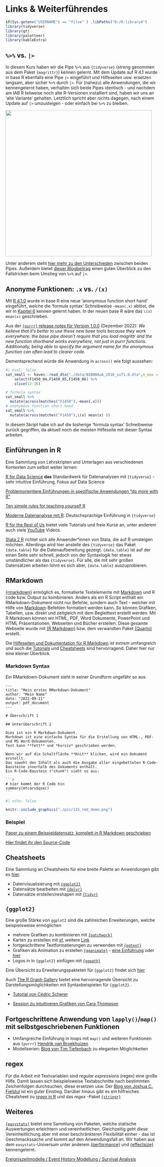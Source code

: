 # Links & Weiterführendes {.unnumbered}

```r
if(Sys.getenv("USERNAME") == "filse" ) .libPaths("D:/R-library4") 
library(tidyverse)
library(gt)
library(paletteer)
library(kableExtra)
```


## `%>%` vs. `|>`

In diesem Kurs haben wir die Pipe ` %>%` aus `{tidyverse}` (streng genommen aus dem Paket `{magrittr}`) kennen gelernt. Mit dem Update auf R 4.1 wurde in base R ebenfalls eine Pipe `|>` eingeführt und Hilfeseiten usw. ersetzen langsam, aber sicher `%>%` durch `|>`. 
Für (nahezu) alle Anwendungen, die wir kennengelernt haben, verhalten sich beide Pipes identisch - und nachdem am IAB R teilweise noch alte R-Versionen installiert sind, haben wir uns an 'alte Variante' gehalten.
Letztlich spricht aber nichts dagegen, nach einem Update auf `|>` umzusteigen - oder einfach bei ` %>% ` zu bleiben.

<img src="pic/pipe.png" height="480px" />

Unter anderem steht [hier mehr zu den Unterschieden](https://r4ds.hadley.nz/workflow-pipes.html#vs) zwischen beiden Pipes.
Außerdem bietet [dieser Blogbeitrag](https://kpress.dev/blog/2022-06-19-replacing-the-magrittr-pipe-with-native-r-pipe/) einen guten Überblick zu den Fallstricken beim Umstieg von ` %>% ` auf `|>`. 


## Anonyme Funktionen: `.x` vs. `/(x)` {#anonymfun}

Mit [R 4.1.0](https://towardsdatascience.com/the-new-pipe-and-anonymous-function-syntax-in-r-54d98861014c) wurde in base R eine neue 'anonymous function short hand' eingeführt, welche die 'formula syntax' Schreibweise `~mean(.x)` ablöst, die wir in [Kapitel 6](#06_data_wrangle2) kennen gelernt haben.
In der neuen base R wäre das `\(x) mean(x)` geschrieben. 

Aus der [`{purrr}` release notes für Version 1.0.0](https://www.tidyverse.org/blog/2022/12/purrr-1-0-0/#documentation) (Dezember 2022):
*We believe that it’s better to use these new base tools because they work everywhere: the base pipe doesn’t require that you load magrittr and the new function shorthand works everywhere, not just in purrr functions. Additionally, being able to specify the argument name for the anonymous function can often lead to clearer code.*

Dementsprechend würde die Anwendung in `across()` wie folgt aussehen:

```r
#| eval: false
sat_small <- haven::read_dta("./data/BIBBBAuA_2018_suf1.0.dta",n_max = 16) %>% 
    select(F1450_04,F1450_05,F1450_06) %>% 
    slice(12:16)

# formula syntax
sat_small %>% 
  mutate(across(matches("F1450"),~mean(.x)))
# anonymous function short hand
sat_small %>% 
  mutate(across(matches("F1450"),\(x) mean(x) ))
```

In diesem Skript habe ich auf die bisherige 'formula syntax' Schreibweise zurück gegriffen, da aktuell noch die meisten Hilfeseite mit dieser Syntax arbeiten. 


## Einführungen in R

Eine Sammlung von Lehrskripten und Unterlagen aus verschiedenen Kontexten zum selbst weiter lernen: 

[R for Data Science](https://r4ds.had.co.nz/) **das** Standardwerk für Datenanalysen mit `{tidyverse}` - sehr intuitive Einführung, Fokus auf Data Science

[Problemorientiere Einführungen in spezifische Anwendungen "do more with R"](https://www.infoworld.com/article/3411819/do-more-with-r-video-tutorials.html)

[Ten simple rules for teaching yourself R](https://journals.plos.org/ploscompbiol/article?id=10.1371/journal.pcbi.1010372)

[Moderne Datenanalyse mit R](https://link.springer.com/book/10.1007/978-3-658-21587-3): Deutschsprachige Einführung in `{tidyverse}`

[R for the Rest of Us](https://rfortherestofus.com/) bietet viele Tutorials und freie Kurse an, unter anderem auch viele [YouTube](https://www.youtube.com/channel/UCSoUNu8x-HblqqOK_EwdZGw) Videos.


[Stata 2 R](https://stata2r.github.io/) richtet sich alle Anwender\*innen von Stata, die auf R umsteigen möchten. Allerdings wird hier anstelle des `{tidyverse}` das Paket `{data.table}` für die Datenaufbereitung gezeigt. `{data.table}` ist auf der einen Seite sehr schnell, jedoch von der Syntaxlogik her etwas umständlicher als das `{tidyverse}`. Für alle, die mit sehr großen Datensätzen arbeiten lohnt es sich aber, `{data.table}` auszuprobieren.

## RMarkdown

[{rmarkdown}](https://rmarkdown.rstudio.com/) ermöglich es, formatierte Textelemente mit [Markdown](https://www.markdownguide.org/cheat-sheet/) und R code bzw. Output zu kombinieren. 
Anders als ein R Script enthält ein RMarkdown-Dokument nicht nur Befehle, sondern auch Text - welcher mit Hilfe von [Markdown](https://www.markdownguide.org/cheat-sheet/)-Befehlen formatiert werden kann.
So können Grafiken, Tabellen, usw. direkt und zeitgleich mit dem Begleittext erstellt werden.
Mit R Markdown können wir HTML, PDF, Word Dokumente, PowerPoint und HTML Präsentationen, Webseiten und Bücher erstellen.
Diese gesamte Webseite wurde mit [{R Markdown}](https://bookdown.org/yihui/rmarkdown-cookbook/) bzw. dem verwandten Paket [{Quarto}](www.quarto.org/) erstellt.

Die [Hilfeseiten und Dokumentation für R Markdown](https://rmarkdown.rstudio.com/) ist extrem umfangreich und auch die [Tutorials](https://rmarkdown.rstudio.com/lesson-1.html) und [Cheatsheets](https://rmarkdown.rstudio.com/lesson-15.html) sind hervorragend.
Daher hier nur eine kleiner Überblick.

### Markdown Syntax
Ein RMarkdown-Dokument sieht in seiner Grundform ungefähr so aus:
 
````verbatim
---
title: "Mein erstes RMarkdown-Dokument"
author: "Mein Name"
date: "2022-09-11"
output: pdf_document
---
  
# Überschrift 1

## Unterüberschrift 2

Dies ist ein R Markdown-Dokument. 
Markdown ist eine einfache Syntax für die Erstellung von HTML-, PDF- und MS Word-Dokumenten. 
Text kann **fett** und *kursiv* geschrieben werden. 

Wenn wir auf die Schaltfläche **Knit** klicken, wird ein Dokument erstellt.
Das sowohl den Inhalt als auch die Ausgabe aller eingebetteten R-Code-Bausteine innerhalb des Dokuments enthält. 
Ein R-Code-Baustein ("chunk") sieht so aus:

```r
# hier kommt der R Code hin
summary(mtcars$qsec)
```

```` 

```r
#| echo: false

knitr::include_graphics("./pic/115_rmd_demo.png")
```


### Beispiel
[Paper zu einem Beispieldatensatz, komplett in R Markdown geschrieben](https://allisonhorst.github.io/penguins_paper_distill/rjarticle/penguins.html)  

[Hier findet ihr den Source-Code](https://github.com/allisonhorst/penguins_paper_distill/blob/46342ebf450dfdb49741ae9f7059c6e3c266af70/rjarticle/penguins.Rmd)


## Cheatsheets

Eine Sammlung an Cheatsheets für eine breite Palette an Anwendungen gibt es [hier](https://www.rstudio.com/resources/cheatsheets/).

+ Datenvisualisierung mit [`{ggplot2}`](https://raw.githubusercontent.com/rstudio/cheatsheets/main/data-visualization.pdf)
+ Datensätze bearbeiten mit [`{dplyr}`](https://raw.githubusercontent.com/rstudio/cheatsheets/main/data-transformation.pdf)
+ Datensätze erstellen/reshapen mit [`{tidyr}`](https://raw.githubusercontent.com/rstudio/cheatsheets/main/tidyr.pdf)

## `{ggplot2}`

Eine große Stärke von `ggplot2` sind die zahlreichen Erweiterungen, welche beispielsweise ermöglichen

+ mehrere Grafiken zu kombinieren mit [`{patchwork}`](https://github.com/thomasp85/patchwork#patchwork)
+ Karten zu erstellen mit [sf](https://oliviergimenez.github.io/intro_spatialR/#1), weitere [Link](https://ourcodingclub.github.io/tutorials/dataviz-beautification-synthesis/)
+ fortgeschrittene Textformatierungen zu verwenden mit [`{ggtext}`](https://wilkelab.org/ggtext/)
+ Grafiken als Animation zu erstellen [`{gganimate}`](https://gganimate.com/) - [eine Einführung](https://goodekat.github.io/presentations/2019-isugg-gganimate-spooky/slides.html) oder [hier](https://rpubs.com/bradyrippon/929572)
+ Logos in in `{ggplot2}` einfügen mit [`{ggpath}`](https://mrcaseb.github.io/ggpath/)

Eine Übersicht zu Erweiterungspakteten für `{ggplot2}` findet sich [hier](https://exts.ggplot2.tidyverse.org/gallery/)

Auch [The R Graph Gallery](https://r-graph-gallery.com/) bietet eine hervorragende Übersicht zu Darstellungsmöglichkeiten mit Syntaxbeispielen für `{ggplot2}`.

+ [Tutorial von Cédric Scherer](https://cedricscherer.netlify.app/2019/08/05/a-ggplot2-tutorial-for-beautiful-plotting-in-r/)

+ [Session zu intuitiveren Grafiken von Cara Thompson](https://www.youtube.com/watch?v=_indbXPXUw8)

## Fortgeschrittene Anwendung von `lapply()`/`map()` mit selbstgeschriebenen Funktionen  {#purrr}

+ Umfangreiche Einführung in loops mit `map()` und weiteren Funktionen aus `{purrr}` [Hendrik van Broekhuizen](https://hendrikvanb.gitlab.io/slides/purrr_beyond_map.html#1) 
+ Modellserien: [Blog von Tim Tiefenbach](https://tim-tiefenbach.de/post/2023-dplyr-many-models/) zu eleganten Möglichkeiten

## regex

Für die Arbeit mit Textvariablen sind *regular expressions* (regex) eine große Hilfe. 
Damit lassen sich beispielsweise Textabschnitte nach bestimmten Zeichenfolgen durchsuchen, diese ersetzen usw.
Der [Blog von Joshua C. Fjelstul](https://jfjelstul.github.io/regular-expressions-tutorial/) ist ein guter Einstieg.
Darüber hinaus gibt es ein hilfreiches Cheatsheet zu [*regex* in R](https://raw.githubusercontent.com/rstudio/cheatsheets/main/regex.pdf) und das *regex* -Paket [`{stringr}`](https://raw.githubusercontent.com/rstudio/cheatsheets/main/strings.pdf)

## Weiteres 

[`{easystats}`](https://github.com/easystats/easystats#easystats-framework-for-easy-statistical-modeling-visualization-and-reporting) bietet eine Sammlung von Paketen, welche statische Auswertungen erleichtern und vereinheitlichen. Gleichzeitig geht diese Vereinheitlichung aber mit einer beschränkteren Flexibilität einher - das ist Geschmackssache und kommt auf den Anwendungsfall an. Wir haben aus dem `easystats`-Universum unter anderem [{performance}](https://easystats.github.io/performance/)  und [{effectsize}](https://easystats.github.io/effectsize/index.html) kennengelernt.

[Ereigniszeitmodelle / Event History Modellung / Survival Analysis](https://www.emilyzabor.com/tutorials/survival_analysis_in_r_tutorial.html)




::: {#refs}
:::
